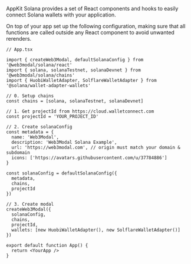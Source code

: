 
AppKit Solana provides a set of React components and hooks to easily connect Solana wallets with your application.

On top of your app set up the following configuration, making sure that all functions are called outside any React component to avoid unwanted rerenders.

```tsx
// App.tsx

import { createWeb3Modal, defaultSolanaConfig } from '@web3modal/solana/react'
import { solana, solanaTestnet, solanaDevnet } from '@web3modal/solana/chains'
import { HuobiWalletAdapter, SolflareWalletAdapter } from '@solana/wallet-adapter-wallets'

// 0. Setup chains
const chains = [solana, solanaTestnet, solanaDevnet]

// 1. Get projectId from https://cloud.walletconnect.com
const projectId = 'YOUR_PROJECT_ID'

// 2. Create solanaConfig
const metadata = {
  name: 'Web3Modal',
  description: 'Web3Modal Solana Example',
  url: 'https://web3modal.com', // origin must match your domain & subdomain
  icons: ['https://avatars.githubusercontent.com/u/37784886']
}

const solanaConfig = defaultSolanaConfig({
  metadata,
  chains,
  projectId
})

// 3. Create modal
createWeb3Modal({
  solanaConfig,
  chains,
  projectId,
  wallets: [new HuobiWalletAdapter(), new SolflareWalletAdapter()]
})

export default function App() {
  return <YourApp />
}
```